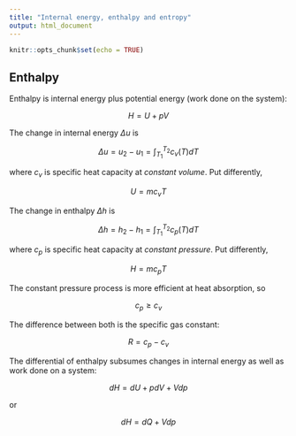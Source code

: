 ```yaml
---
title: "Internal energy, enthalpy and entropy"
output: html_document
---
```


```r
knitr::opts_chunk$set(echo = TRUE)
```

## Enthalpy

Enthalpy is internal energy plus potential energy (work done on the system):

$$
H = U + pV
$$

The change in internal energy $\Delta u$ is

$$
\Delta u = u_2 - u_1 = \int_{T_1}^{T_2} c_v(T) dT
$$

where $c_v$ is specific heat capacity at *constant volume*. Put differently,

$$
U = m c_v T
$$

The change in enthalpy $\Delta h$ is

$$
\Delta h = h_2 - h_1 = \int_{T_1}^{T_2} c_p(T) dT
$$

where $c_p$ is specific heat capacity at *constant pressure*. Put differently,

$$
H = m c_p T
$$

The constant pressure process is more efficient at heat absorption, so

$$
c_p \ge c_v
$$

The difference between both is the specific gas constant:

$$
R = c_p - c_v
$$

The differential of enthalpy subsumes changes in internal energy as well as work done on a system:

$$
dH = dU + pdV + Vdp
$$

or

$$
dH = dQ + Vdp
$$
